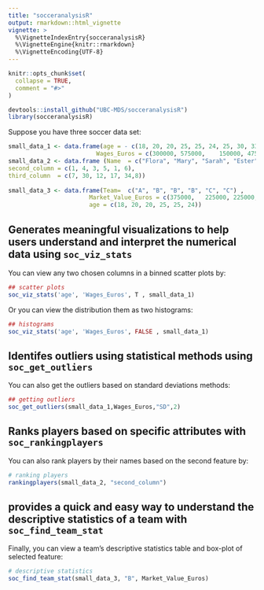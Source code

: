 ```yaml
---
title: "socceranalysisR"
output: rmarkdown::html_vignette
vignette: >
  %\VignetteIndexEntry{socceranalysisR}
  %\VignetteEngine{knitr::rmarkdown}
  %\VignetteEncoding{UTF-8}
---
```


```r
knitr::opts_chunk$set(
  collapse = TRUE,
  comment = "#>"
)
```

```r
devtools::install_github("UBC-MDS/socceranalysisR")
library(socceranalysisR)
```

Suppose you have three soccer data set:
```r
small_data_1 <- data.frame(age = - c(18, 20, 20, 25, 25, 24, 25, 30, 33, 32, 44, 30, 17),
                         Wages_Euros = c(300000, 575000,    150000, 475000,375000,  225000, 225000, 200000, 225000, 250000, 250000, 375000, 200000))
small_data_2 <- data.frame (Name  = c("Flora", "Mary", "Sarah", "Ester", "Sophie", "Maria"),
second_column = c(1, 4, 3, 5, 1, 6),
third_column  = c(7, 30, 12, 17, 34,8))
 
small_data_3 <- data.frame(Team=  c("A", "B", "B", "B", "C", "C") ,
                       Market_Value_Euros = c(375000,   225000, 225000, 200000, 225000, 250000),
                       age = c(18, 20, 20, 25, 25, 24)) 

```

## Generates meaningful visualizations to help users understand and interpret the numerical data using `soc_viz_stats`

You can view any two chosen columns in a binned scatter plots by:
```r
## scatter plots
soc_viz_stats('age', 'Wages_Euros', T , small_data_1)
```

Or you can view the distribution them as two histograms:
```r
## histograms
soc_viz_stats('age', 'Wages_Euros', FALSE , small_data_1)
```

## Identifes outliers using statistical methods using `soc_get_outliers`

You can also get the outliers based on standard deviations methods:
```r
## getting outliers
soc_get_outliers(small_data_1,Wages_Euros,"SD",2)
```

## Ranks players based on specific attributes with `soc_rankingplayers`

You can also rank players by their names based on the second feature by:
```r
# ranking players 
rankingplayers(small_data_2, "second_column")
```

## provides a quick and easy way to understand the descriptive statistics of a team with `soc_find_team_stat`

Finally, you can view a team's descriptive statistics table and box-plot of selected feature:
```r
# descriptive statistics
soc_find_team_stat(small_data_3, "B", Market_Value_Euros)
```


